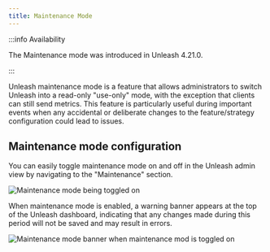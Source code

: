 ```yaml
---
title: Maintenance Mode
---
```


:::info Availability

The Maintenance mode was introduced in Unleash 4.21.0.

:::

Unleash maintenance mode is a feature that allows administrators to switch Unleash into a read-only "use-only" mode, with the exception that clients can still send metrics. This feature is particularly useful during important events when any accidental or deliberate changes to the feature/strategy configuration could lead to issues.
## Maintenance mode configuration

You can easily toggle maintenance mode on and off in the Unleash admin view by navigating to the "Maintenance" section.

![Maintenance mode being toggled on](/img/maintenance-config.png)

When maintenance mode is enabled, a warning banner appears at the top of the Unleash dashboard, indicating that any changes made during this period will not be saved and may result in errors.

![Maintenance mode banner when maintenance mod is toggled on](/img/maintenance-banner.png)
